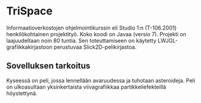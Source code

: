 ﻿=TriSpace=
Informaatioverkostojen ohjelmointikurssin eli Studio 1:n (T-106.2001) henkilökohtainen projektityö. Koko koodi on
Javaa (versio 7). Projekti on laajuudeltaan noin 80 tuntia. Sen toteuttamiseen on käytetty 
LWJGL-grafiikkakirjastoon perustuvaa Slick2D-pelikirjastoa.

==Sovelluksen tarkoitus==
Kyseessä on peli, jossa lennellään avaruudessa ja tuhotaan asteroideja. Peli on ulkoasultaan
yksinkertaista viivagrafiikkaa partikkeliefekteillä höystettynä.